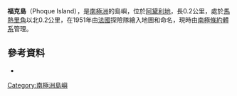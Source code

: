{{coord|66|49|S|141|24|E|display=title}}

'''福克島'''（Phoque Island），是[[南極洲|南極洲]]的島嶼，位於[[阿黛利地|阿黛利地]]，長0.2公里，處於[[馬熱里角|馬熱里角]]以北0.2公里，在1951年由[[法國|法國]]探險隊繪入地圖和命名，現時由[[南極條約體系|南極條約體系]]管理。

==參考資料==
*{{usgs-gazetteer}}

{{DEFAULTSORT:Phoque Island}}
[[Category:南極洲島嶼|Category:南極洲島嶼]]


{{AdélieLand-geo-stub}}
